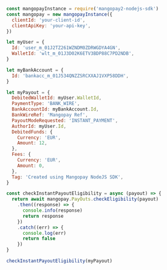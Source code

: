 ```javascript NodeJS 
const mangopayInstance = require('mangopay2-nodejs-sdk')
const mangopay = new mangopayInstance({
  clientId: 'your-client-id',
  clientApiKey: 'your-api-key',
})

let myUser = {
  Id: 'user_m_01J2TZ261WZNDM0ZDRWGDYA4GN',
  WalletId: 'wlt_m_01J3D02K6ETV3BDP88C7PD2NDB',
}

let myBankAccount = {
  Id: 'bankacc_m_01J534QNZZSRCXXAJ1VXP58DDH',
}

let myPayout = {
  DebitedWalletId: myUser.WalletId,
  PaymentType: 'BANK_WIRE',
  BankAccountId: myBankAccount.Id,
  BankWireRef: 'Mangopay Ref',
  PayoutModeRequested: 'INSTANT_PAYMENT',
  AuthorId: myUser.Id,
  DebitedFunds: {
    Currency: 'EUR',
    Amount: 12,
  },
  Fees: {
    Currency: 'EUR',
    Amount: 0,
  },
  Tag: 'Created using Mangopay NodeJS SDK',
}

const checkInstantPayoutEligibility = async (payout) => {
  return await mangopay.PayOuts.checkEligibility(payout)
    .then((response) => {
      console.info(response)
      return response
    })
    .catch((err) => {
      console.log(err)
      return false
    })
}

checkInstantPayoutEligibility(myPayout)
```